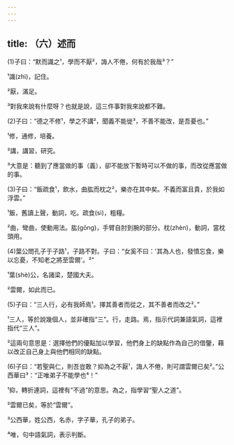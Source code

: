 ```yaml
---
---
---
```

title: （六）述而
---



(1)子曰：“默而識之¹，學而不厭²，誨人不倦，何有於我哉³？”

¹識(zhì)，記住。

²厭，滿足。

³對我來說有什麼呀？也就是說，這三件事對我來說都不難。

(2)子曰：“德之不修¹，學之不講²，聞義不能徙³，不善不能改，是吾憂也。”

¹修，通修，培養。

²講，講習，研究。

³大意是：聽到了應當做的事（義），卻不能放下暫時可以不做的事，而改從應當做的事。

(3)子曰：“飯疏食¹，飲水，曲肱而枕之²，樂亦在其中矣。不義而富且貴，於我如浮雲。”

¹飯，舊讀上聲，動詞，吃。疏食(sì)，粗糧。

²曲，彎曲，使動用法。肱(gōng)，手臂自肘到腕的部分。枕(zhèn)，動詞，當枕頭用。

(4)葉公問孔子于子路¹，子路不對。子曰：“女奚不曰：'其為人也，發憤忘食，樂以忘憂，不知老之將至雲爾'。²”

¹葉(shè)公，名諸梁，楚國大夫。

²雲爾，如此而已。

(5)子曰：“三人行，必有我師焉¹。擇其善者而從之，其不善者而改之²。”

¹三人，等於說幾個人，並非確指“三”。行，走路。焉，指示代詞兼語氣詞，這裡指代“三人”。

²這兩句意思是：選擇他們的優點加以學習，他們身上的缺點作為自己的借鑒，藉以改正自己身上與他們相同的缺點。

(6)子曰：“若聖與仁，則吾豈敢？抑為之不厭¹，誨人不倦，則可謂雲爾已矣²。”公西華曰³：“正唯弟子不能學也⁴！”

¹抑，轉折連詞，這裡有“不過”的意思。為之，指學習“聖人之道”。

²雲爾已矣，等於“雲爾”。

³公西華，姓公西，名赤，字子華，孔子的弟子。

⁴唯，句中語氣詞，表示判斷。